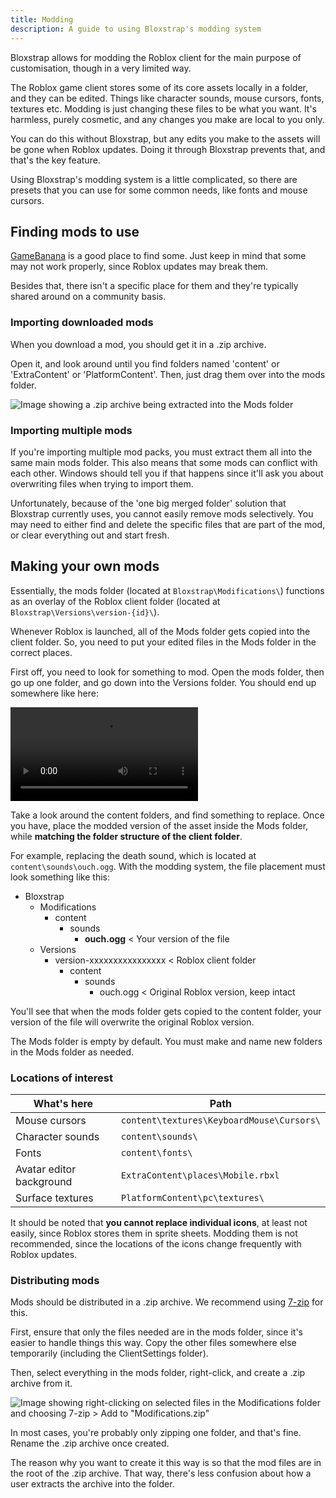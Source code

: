 ```yaml
---
title: Modding
description: A guide to using Bloxstrap's modding system
---
```



Bloxstrap allows for modding the Roblox client for the main purpose of customisation, though in a very limited way.

The Roblox game client stores some of its core assets locally in a folder, and they can be edited. Things like character sounds, mouse cursors, fonts, textures etc. Modding is just changing these files to be what you want. It's harmless, purely cosmetic, and any changes you make are local to you only.

You can do this without Bloxstrap, but any edits you make to the assets will be gone when Roblox updates. Doing it through Bloxstrap prevents that, and that's the key feature.

Using Bloxstrap's modding system is a little complicated, so there are presets that you can use for some common needs, like fonts and mouse cursors.

## Finding mods to use


[GameBanana](https://gamebanana.com/search?_sModelName=Mod&_sOrder=best_match&_sSearchString=bloxstrap&_idGameRow=2879) is a good place to find some. Just keep in mind that some may not work properly, since Roblox updates may break them.

Besides that, there isn't a specific place for them and they're typically shared around on a community basis.

### Importing downloaded mods

When you download a mod, you should get it in a .zip archive.

Open it, and look around until you find folders named 'content' or 'ExtraContent' or 'PlatformContent'. Then, just drag them over into the mods folder.

![Image showing a .zip archive being extracted into the Mods folder](@assets-wiki/mods-import.png)

### Importing multiple mods

If you're importing multiple mod packs, you must extract them all into the same main mods folder. This also means that some mods can conflict with each other. Windows should tell you if that happens since it'll ask you about overwriting files when trying to import them.

Unfortunately, because of the 'one big merged folder' solution that Bloxstrap currently uses, you cannot easily remove mods selectively. You may need to either find and delete the specific files that are part of the mod, or clear everything out and start fresh.

## Making your own mods

Essentially, the mods folder (located at `Bloxstrap\Modifications\`) functions as an overlay of the Roblox client folder (located at `Bloxstrap\Versions\version-{id}\`). 

Whenever Roblox is launched, all of the Mods folder gets copied into the client folder. So, you need to put your edited files in the Mods folder in the correct places.

First off, you need to look for something to mod. Open the mods folder, then go up one folder, and go down into the Versions folder. You should end up somewhere like here:

<video controls>
    <source src="/assets/wiki/mods-navigation.webm" type="video/webm" />
</video>

Take a look around the content folders, and find something to replace. Once you have, place the modded version of the asset inside the Mods folder, while **matching the folder structure of the client folder**.

For example, replacing the death sound, which is located at `content\sounds\ouch.ogg`. With the modding system, the file placement must look something like this:

<FileTree>

- Bloxstrap
  - Modifications
    - content
      - sounds
        - **ouch.ogg** < Your version of the file
  - Versions
    - version-xxxxxxxxxxxxxxxx < Roblox client folder
      - content
        - sounds
          - ouch.ogg < Original Roblox version, keep intact

</FileTree>

You'll see that when the mods folder gets copied to the content folder, your version of the file will overwrite the original Roblox version.

The Mods folder is empty by default. You must make and name new folders in the Mods folder as needed.

### Locations of interest

| What's here | Path |
| ------ | ---- |
| Mouse cursors | `content\textures\KeyboardMouse\Cursors\` |
| Character sounds | `content\sounds\` |
| Fonts | `content\fonts\` |
| Avatar editor background | `ExtraContent\places\Mobile.rbxl` |
| Surface textures | `PlatformContent\pc\textures\` |

It should be noted that **you cannot replace individual icons**, at least not easily, since Roblox stores them in sprite sheets. Modding them is not recommended, since the locations of the icons change frequently with Roblox updates.

### Distributing mods

Mods should be distributed in a .zip archive. We recommend using [7-zip](https://www.7-zip.org/) for this.

First, ensure that only the files needed are in the mods folder, since it's easier to handle things this way. Copy the other files somewhere else temporarily (including the ClientSettings folder).

Then, select everything in the mods folder, right-click, and create a .zip archive from it.

![Image showing right-clicking on selected files in the Modifications folder and choosing 7-zip > Add to "Modifications.zip"](@assets-wiki/mods-7zip.png)

In most cases, you're probably only zipping one folder, and that's fine. Rename the .zip archive once created.

The reason why you want to create it this way is so that the mod files are in the root of the .zip archive. That way, there's less confusion about how a user extracts the archive into the folder.